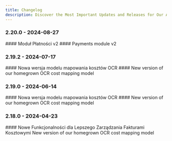 ```yaml
---
title: Changelog
description: Discover the Most Important Updates and Releases for Our Application.
---
```


### 2.20.0 - 2024-08-27
<Tabs>
    <Tab title="PL">
        #### Moduł Płatności v2
    </Tab>
    <Tab title="EN">
        #### Payments module v2
    </Tab>
</Tabs>

### 2.19.2 - 2024-07-17
<Tabs>
    <Tab title="PL">
        #### Nowa wersja modelu mapowania kosztów OCR
    </Tab>
    <Tab title="EN">
        #### New version of our homegrown OCR cost mapping model
    </Tab>
</Tabs>

### 2.19.0 - 2024-06-14
<Tabs>
    <Tab title="PL">
        #### Nowa wersja modelu mapowania kosztów OCR
    </Tab>
    <Tab title="EN">
        #### New version of our homegrown OCR cost mapping model
    </Tab>
</Tabs>

### 2.18.0 - 2024-04-23
<Tabs>
    <Tab title="PL">
        #### Nowe Funkcjonalności dla Lepszego Zarządzania Fakturami Kosztowymi
    </Tab>
    <Tab title="EN">
        New version of our homegrown OCR cost mapping model
    </Tab>
</Tabs>

